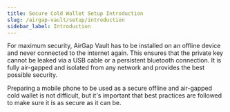 ```yaml
---
title: Secure Cold Wallet Setup Introduction
slug: /airgap-vault/setup/introduction
sidebar_label: Introduction
---
```


For maximum security, AirGap Vault has to be installed on an offline device and never connected to the internet again. This ensures that the private key cannot be leaked via a USB cable or a persistent bluetooth connection. It is fully air-gapped and isolated from any network and provides the best possible security.

Preparing a mobile phone to be used as a secure offline and air-gapped cold wallet is not difficult, but it's important that best practices are followed to make sure it is as secure as it can be.
